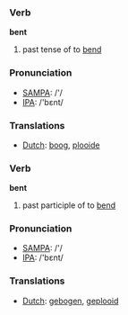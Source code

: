 === Verb ===

'''bent'''

# past tense of to [[bend]]

=== Pronunciation ===
*[[w:SAMPA|SAMPA]]: /'/
*[[w:IPA|IPA]]: /'bεnt/

=== Translations ===
*[[Dutch]]: [[boog]], [[plooide]]

=== Verb ===

'''bent'''

# past participle of to [[bend]]

=== Pronunciation ===
*[[w:SAMPA|SAMPA]]: /'/
*[[w:IPA|IPA]]: /'bεnt/

=== Translations ===
*[[Dutch]]: [[gebogen]], [[geplooid]]